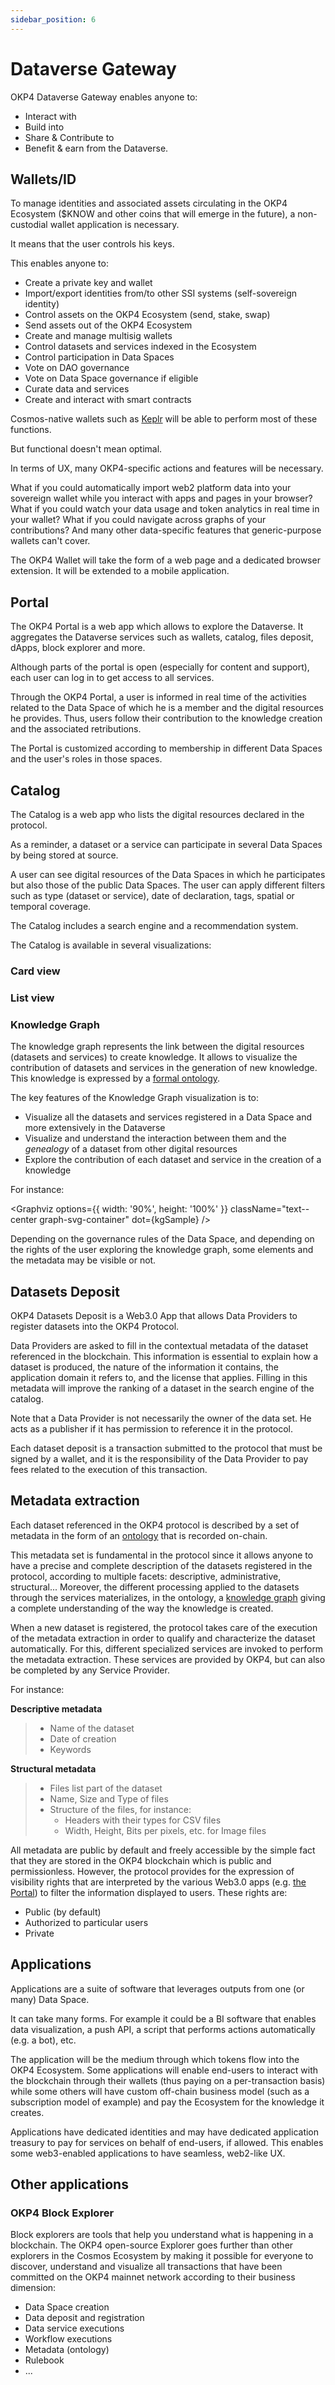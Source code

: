 ```yaml
---
sidebar_position: 6
---
```



# Dataverse Gateway

OKP4 Dataverse Gateway enables anyone to:
- Interact with
- Build into
- Share & Contribute to
- Benefit & earn from the Dataverse.

## Wallets/ID

To manage identities and associated assets circulating in the OKP4 Ecosystem ($KNOW and other coins that will emerge in the future), a non-custodial wallet application is necessary.

It means that the user controls his keys.

This enables anyone to:

- Create a private key and wallet
- Import/export identities from/to other SSI systems (self-sovereign identity)
- Control assets on the OKP4 Ecosystem (send, stake, swap)
- Send assets out of the OKP4 Ecosystem
- Create and manage multisig wallets
- Control datasets and services indexed in the Ecosystem
- Control participation in Data Spaces
- Vote on DAO governance
- Vote on Data Space governance if eligible
- Curate data and services
- Create and interact with smart contracts

Cosmos-native wallets such as [Keplr](https://wallet.keplr.app) will be able to perform most of these functions.

But functional doesn't mean optimal.

In terms of UX, many OKP4-specific actions and features will be necessary.

What if you could automatically import web2 platform data into your sovereign wallet while you interact with apps and pages in your browser? What if you could watch your data usage and token analytics in real time in your wallet? What if you could navigate across graphs of your contributions? And many other data-specific features that generic-purpose wallets can't cover.

The OKP4 Wallet will take the form of a web page and a dedicated browser extension. It will be extended to a mobile application.

## Portal

The OKP4 Portal is a web app which allows to explore the Dataverse. It aggregates the Dataverse services such as wallets, catalog, files deposit, dApps, block explorer and more.

Although parts of the portal is open (especially for content and support), each user can log in to get access to all services.

Through the OKP4 Portal, a user is informed in real time of the activities related to the Data Space of which he is a member and the digital resources he provides. Thus, users follow their contribution to the knowledge creation and the associated retributions.

The Portal is customized according to membership in different Data Spaces and the user's roles in those spaces.

## Catalog

The Catalog is a web app who lists the digital resources declared in the protocol.

As a reminder, a dataset or a service can participate in several Data Spaces by being stored at source.

A user can see digital resources of the Data Spaces in which he participates but also those of the public Data Spaces. The user can apply different filters such as type (dataset or service), date of declaration, tags, spatial or temporal coverage.

The Catalog includes a search engine and a recommendation system.

The Catalog is available in several visualizations:

### Card view

### List view

### Knowledge Graph

The knowledge graph represents the link between the digital resources (datasets and services) to create knowledge. It allows to visualize the contribution of datasets and services in the generation of new knowledge. This knowledge is expressed by a [formal ontology](okp4-blockchain#okp4-ontology).

The key features of the Knowledge Graph visualization is to:

- Visualize all the datasets and services registered in a Data Space and more extensively in the Dataverse
- Visualize and understand the interaction between them and the _genealogy_ of a dataset from other digital resources
- Explore the contribution of each dataset and service in the creation of a knowledge

For instance:

<Graphviz
  options={{
    width: '90%',
    height: '100%'
  }}
  className="text--center graph-svg-container"
  dot={kgSample}
/>

Depending on the governance rules of the Data Space, and depending on the rights of the user exploring the knowledge graph, some elements and the metadata may be visible or not.

## Datasets Deposit

OKP4 Datasets Deposit is a Web3.0 App that allows Data Providers to register datasets into the OKP4 Protocol.

Data Providers are asked to fill in the contextual metadata of the dataset referenced in the blockchain. This information is essential to explain how a dataset is produced, the nature of the information it contains, the application domain it refers to, and the license that applies. Filling in this metadata will improve the ranking of a dataset in the search engine of the catalog.

Note that a Data Provider is not necessarily the owner of the data set. He acts as a publisher if it has permission to reference it in the protocol.

Each dataset deposit is a transaction submitted to the protocol that must be signed by a wallet, and it is the responsibility of the Data Provider to pay fees related to the execution of this transaction.

## Metadata extraction

Each dataset referenced in the OKP4 protocol is described by a set of metadata in the form of an [ontology](/docs/whitepaper/okp4-blockchain#okp4-ontology) that is recorded on-chain.

This metadata set is fundamental in the protocol since it allows anyone to have a precise and complete description of the datasets registered in the protocol, according to multiple facets: descriptive, administrative, structural... Moreover, the different processing applied to the datasets through the services materializes, in the ontology, a [knowledge graph](/docs/whitepaper/dataverse-gateway#knowledge-graph) giving a complete understanding of the way the knowledge is created.

When a new dataset is registered, the protocol takes care of the execution of the metadata extraction in order to qualify and characterize the dataset automatically. For this, different specialized services are invoked to perform the metadata extraction. These services are provided by OKP4, but can also be completed by any Service Provider.

For instance:

**Descriptive metadata**
> - Name of the dataset
> - Date of creation  
> - Keywords

**Structural metadata**
> - Files list part of the dataset
> - Name, Size and Type of files 
> - Structure of the files, for instance:
>   - Headers with their types for CSV files
>   - Width, Height, Bits per pixels, etc. for Image files

All metadata are public by default and freely accessible by the simple fact that they are stored in the OKP4 blockchain which is public and permissionless. However, the protocol provides for the expression of visibility rights that are interpreted by the various Web3.0 apps (e.g. [the Portal](/docs/whitepaper/dataverse-gateway#portal)) to filter the information displayed to users. These rights are:

- Public (by default)
- Authorized to particular users
- Private

## Applications

Applications are a suite of software that leverages outputs from one (or many) Data Space.

It can take many forms. For example it could be a BI software that enables data visualization, a push API, a script that performs actions automatically (e.g. a bot), etc.

The application will be the medium through which tokens flow into the OKP4 Ecosystem. Some applications will enable end-users to interact with the blockchain through their wallets (thus paying on a per-transaction basis) while some others will have custom off-chain business model (such as a subscription model of example) and pay the Ecosystem for the knowledge it creates.

Applications have dedicated identities and may have dedicated application treasury to pay for services on behalf of end-users, if allowed. This enables some web3-enabled applications to have seamless, web2-like UX.

## Other applications

### OKP4 Block Explorer

Block explorers are tools that help you understand what is happening in a blockchain. The OKP4 open-source Explorer goes further than other explorers in the Cosmos Ecosystem by making it possible for everyone to discover, understand and visualize all transactions that have been committed on the OKP4 mainnet network according to their business dimension:

- Data Space creation
- Data deposit and registration
- Data service executions
- Workflow executions
- Metadata (ontology)
- Rulebook
- ...

